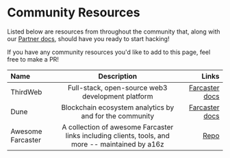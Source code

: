 # Community Resources

Listed below are resources from throughout the community that, along with our [Partner docs](hacking-guide/how-to-hack/partners), should have you ready to start hacking! 

If you have any community resources you'd like to add to this page, feel free to make a PR!

| Name        | Description |   Links |
| :------------ | :---------: | ----------: |
| ThirdWeb        |    Full-stack, open-source web3 development platform     | [Farcaster docs](https://farcaster.thirdweb.com/) |
| Dune     |   Blockchain ecosystem analytics by and for the community    |   [Farcaster docs](https://docs.dune.com/api-reference/farcaster/introduction) |
| Awesome Farcaster     |   A collection of awesome Farcaster links including clients, tools, and more -- maintained by a16z    |   [Repo](https://github.com/a16z/awesome-farcaster) |